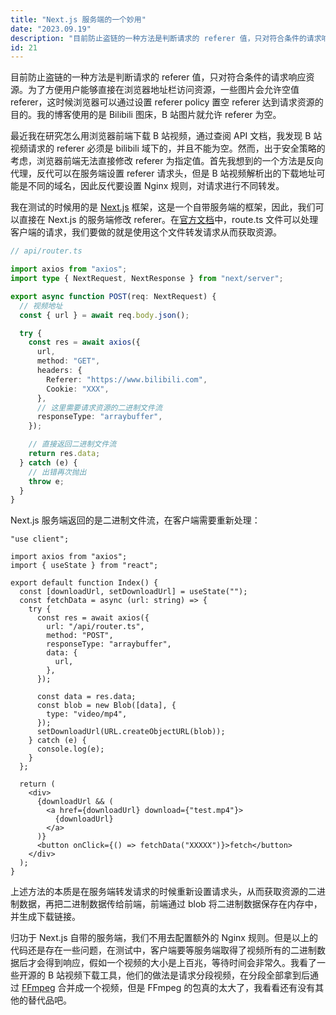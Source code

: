 ```yaml
---
title: "Next.js 服务端的一个妙用"
date: "2023.09.19"
description: "目前防止盗链的一种方法是判断请求的 referer 值，只对符合条件的请求响应资源。为了方便用户能够直接在浏览器地址栏访问资源，一些图片会允许空值 referer，这时候浏览器可以通过设置 referer policy 置空 referer 达到请求资源的目的......"
id: 21
---
```


目前防止盗链的一种方法是判断请求的 referer 值，只对符合条件的请求响应资源。为了方便用户能够直接在浏览器地址栏访问资源，一些图片会允许空值 referer，这时候浏览器可以通过设置 referer policy 置空 referer 达到请求资源的目的。我的博客使用的是 Bilibili 图床，B 站图片就允许 referer 为空。

最近我在研究怎么用浏览器前端下载 B 站视频，通过查阅 API 文档，我发现 B 站视频请求的 referer 必须是 bilibili 域下的，并且不能为空。然而，出于安全策略的考虑，浏览器前端无法直接修改 referer 为指定值。首先我想到的一个方法是反向代理，反代可以在服务端设置 referer 请求头，但是 B 站视频解析出的下载地址可能是不同的域名，因此反代要设置 Nginx 规则，对请求进行不同转发。

我在测试的时候用的是 [Next.js](https://nextjs.org/) 框架，这是一个自带服务端的框架，因此，我们可以直接在 Next.js 的服务端修改 referer。在[官方文档](https://nextjs.org/docs/app/building-your-application/routing/route-handlers)中，route.ts 文件可以处理客户端的请求，我们要做的就是使用这个文件转发请求从而获取资源。

```ts
// api/router.ts

import axios from "axios";
import type { NextRequest, NextResponse } from "next/server";

export async function POST(req: NextRequest) {
  // 视频地址
  const { url } = await req.body.json();

  try {
    const res = await axios({
      url,
      method: "GET",
      headers: {
        Referer: "https://www.bilibili.com",
        Cookie: "XXX",
      },
      // 这里需要请求资源的二进制文件流
      responseType: "arraybuffer",
    });

    // 直接返回二进制文件流
    return res.data;
  } catch (e) {
    // 出错再次抛出
    throw e;
  }
}
```

Next.js 服务端返回的是二进制文件流，在客户端需要重新处理：

```tsx
"use client";

import axios from "axios";
import { useState } from "react";

export default function Index() {
  const [downloadUrl, setDownloadUrl] = useState("");
  const fetchData = async (url: string) => {
    try {
      const res = await axios({
        url: "/api/router.ts",
        method: "POST",
        responseType: "arraybuffer",
        data: {
          url,
        },
      });

      const data = res.data;
      const blob = new Blob([data], {
        type: "video/mp4",
      });
      setDownloadUrl(URL.createObjectURL(blob));
    } catch (e) {
      console.log(e);
    }
  };

  return (
    <div>
      {downloadUrl && (
        <a href={downloadUrl} download={"test.mp4"}>
          {downloadUrl}
        </a>
      )}
      <button onClick={() => fetchData("XXXXX")}>fetch</button>
    </div>
  );
}
```

上述方法的本质是在服务端转发请求的时候重新设置请求头，从而获取资源的二进制数据，再把二进制数据传给前端，前端通过 blob 将二进制数据保存在内存中，并生成下载链接。

归功于 Next.js 自带的服务端，我们不用去配置额外的 Nginx 规则。但是以上的代码还是存在一些问题，在测试中，客户端要等服务端取得了视频所有的二进制数据后才会得到响应，假如一个视频的大小是上百兆，等待时间会非常久。我看了一些开源的 B 站视频下载工具，他们的做法是请求分段视频，在分段全部拿到后通过 [FFmpeg](https://ffmpeg.org/) 合并成一个视频，但是 FFmpeg 的包真的太大了，我看看还有没有其他的替代品吧。
